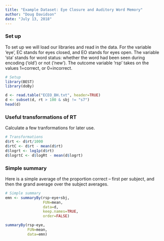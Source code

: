 ```yaml
---
title: "Example Dataset: Eye Closure and Auditory Word Memory"
author: "Doug Davidson"
date: "July 13, 2018"
---
```



### Set up
To set up we will load our libraries and read in the data. For the variable 'eye', EC stands for eyes closed, and EO stands for eyes open. The variable 'sta' stands for word status: whether the word had been seen during encoding ('old') or not ('new'). The outcome variable 'rsp' takes on the values 1=correct, or 0=incorrect.

```r
# Setup
library(BEST)
library(doBy)

d <- read.table("ECEO_BH.txt", header=TRUE)
d <- subset(d, rt > 100 & sbj != "s7")
head(d)
```


### Useful transformations of RT
Calculate a few tranformations for later use.

```r
# Transformations
d$rt <- d$rt/1000
d$rtC <- d$rt - mean(d$rt)
d$logrt <- log1p(d$rt)
d$logrtC <- d$logRt - mean(d$logrt)
```


### Simple summary
Here is a simple average of the proportion correct -- first per subject, and then the grand average over the subject averages.

```r
# Simple summary
emn <- summaryBy(rsp~eye+sbj, 
                 FUN=mean, 
                 data=d, 
                 keep.names=TRUE,
                 order=FALSE)

summaryBy(rsp~eye, 
          FUN=mean, 
          data=emn)
```
